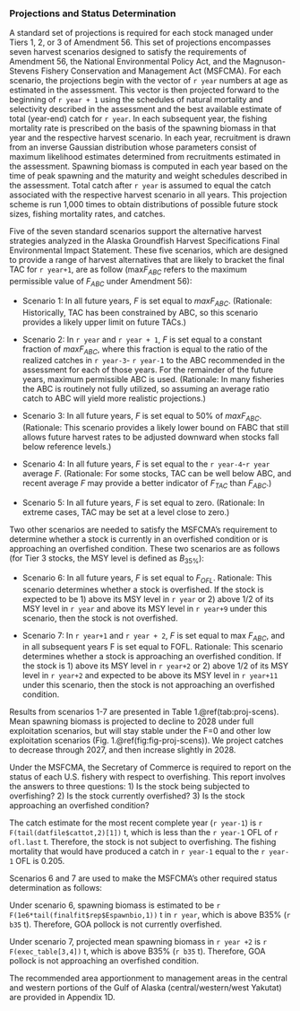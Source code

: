 ### Projections and Status Determination
<!-- !!!! this stuff came from the template, but Martin's SAFE -->
<!-- didn't have it.. should probably add later

<!-- Under the MSFCMA, the Secretary of Commerce is required to report -->
<!-- on the status of each U.S. fishery with respect to overfishing. -->
<!-- This report involves the answers to three questions: -->

<!-- 1. Is the stock being subjected to overfishing? -->
<!-- 2. Is the stock currently overfished? -->
<!-- 3. Is the stock approaching an overfished condition? -->

<!-- *Is the stock being subjected to overfishing?* The official catch -->
<!-- estimate for the most recent complete year (`r year-1`) is -->
<!-- *correct this later* r catch %\>% filter(Year==year-1) %\>% -->
<!-- pull(Catch) %\>% format(., big.mark = ",")`t.  This is less than -->
<!-- the`r year-1` OFL of 5,402 t.  Therefore, the stock is not being -->
<!-- subjected to overfishing. -->

<!-- Harvest Scenarios #6 and #7 are intended to permit determination -->
<!-- of the status of a stock with respect to its minimum stock size -->
<!-- threshold (MSST).  Any stock that is below its MSST is defined to -->
<!-- be overfished.  Any stock that is expected to fall below its MSST -->
<!-- in the next two years is defined to be approaching an overfished -->
<!-- condition.  Harvest Scenarios #6 and #7 are used in these -->
<!-- determinations as follows: -->

<!-- *Is the stock currently overfished?* This depends on the stock's estimated spawning biomass in `r year`: -->
<!-- -  If spawning biomass for `r year` is estimated to be below ½ -->
<!--    $B_{35\%}$, the stock is below its MSST. -->
<!-- -  If spawning biomass for `r year` is estimated to be above -->
<!--    $B_{35\%}$ the stock is above its MSST. -->
<!-- -  If spawning biomass for `r year` is estimated to be above ½ -->
<!-- $B_{35\%}$ but below $B_{35\%}$, the stock's status relative to -->
<!-- MSST is determined by referring to harvest Scenario #6 (Table -->
<!-- 10.16). If the mean spawning biomass for 2028 is below -->
<!-- $B_{35\%}$, the stock is below its MSST. Otherwise, the stock is -->
<!-- above its MSST.   -->

<!-- *Is the stock approaching an overfished -->
<!-- condition?* This is determined by referring to harvest Scenario -->
<!-- #7: -->
<!-- -  If the mean spawning biomass for `r year+2` is below 1/2 -->
<!--    $B_{35\%}$, the stock is approaching an overfished condition. -->
<!-- -  If the mean spawning biomass for `r year+2` is above -->
<!--    $B_{35\%}$, the stock is not approaching an overfished -->
<!--    condition. -->
<!-- -  If the mean spawning biomass for `r year+2` is above 1/2 -->
<!--    $B_{35\%}$ but below $B_{35\%}$, the determination depends on -->
<!--    the mean spawning biomass for `r year+12` If the mean spawning -->
<!--    biomass for `r year+12` is below $B_{35\%}$, the stock is -->
<!--    approaching an overfished condition. Otherwise, the stock is -->
<!--    not approaching an overfished condition. Based on the above -->
<!--    criteria and Table 10.16, the stock is not overfished and is -->
<!--    not approaching an overfished condition. -->

<!-- The fishing mortality that would have produced a catch for last year equal to last year's OFL is `r best_f`. -->

A standard set of projections is required for each stock managed
under Tiers 1, 2, or 3 of Amendment 56.  This set of projections
encompasses seven harvest scenarios designed to satisfy the
requirements of Amendment 56, the National Environmental Policy
Act, and the Magnuson-Stevens Fishery Conservation and Management
Act (MSFCMA). For each scenario, the projections begin with the
vector of `r year` numbers at age as estimated in the assessment.
This vector is then projected forward to the beginning of 
`r year + 1` using the schedules of natural mortality and
selectivity described in the assessment and the best available
estimate of total (year-end) catch for `r year`.  In each
subsequent year, the fishing mortality rate is prescribed on the
basis of the spawning biomass in that year and the respective
harvest scenario.  In each year, recruitment is drawn from an
inverse Gaussian distribution whose parameters consist of maximum
likelihood estimates determined from recruitments estimated in
the assessment.  Spawning biomass is computed in each year based
on the time of peak spawning and the maturity and weight
schedules described in the assessment.  Total catch after 
`r year` is assumed to equal the catch associated with the
respective harvest scenario in all years. This projection scheme
is run 1,000 times to obtain distributions of possible future
stock sizes, fishing mortality rates, and catches.

Five of the seven standard scenarios support the alternative
harvest strategies analyzed in the Alaska Groundfish Harvest
Specifications Final Environmental Impact Statement. These five
scenarios, which are designed to provide a range of harvest
alternatives that are likely to bracket the final TAC for 
`r year+1`, are as follow ($\text{max}F_{ABC}$ refers to the maximum
permissible value of $F_{ABC}$ under Amendment 56):

- Scenario 1: In all future years, *F* is set equal to $max
  F_{ABC}$. (Rationale: Historically, TAC has been constrained
  by ABC, so this scenario provides a likely upper limit on
  future TACs.)

- Scenario 2: In `r year` and `r year + 1`, *F* is set equal to a
  constant fraction of $max F_{ABC}$, where this fraction is
  equal to the ratio of the realized catches in `r year-3`-
  `r year-1` to the ABC recommended in the assessment for each of
  those years.  For the remainder of the future years, maximum
  permissible ABC is used.  (Rationale: In many fisheries the ABC
  is routinely not fully utilized, so assuming an average ratio
  catch to ABC will yield more realistic projections.)

- Scenario 3: In all future years, *F* is set equal to 50% of
    $max F_{ABC}$. (Rationale: This scenario provides a likely
    lower bound on FABC that still allows future harvest rates to
    be adjusted downward when stocks fall below reference
    levels.)

- Scenario 4: In all future years, *F* is set equal to the 
  `r year-4`-`r year` average *F*. (Rationale: For some stocks, TAC
  can be well below ABC, and recent average *F* may provide a
  better indicator of $F_{TAC}$ than $F_{ABC}$.)

- Scenario 5: In all future years, *F* is set equal to zero.
  (Rationale: In extreme cases, TAC may be set at a level close
  to zero.)

Two other scenarios are needed to satisfy the MSFCMA's
requirement to determine whether a stock is currently in an
overfished condition or is approaching an overfished condition.
These two scenarios are as follows (for Tier 3 stocks, the MSY
level is defined as $B_{35\%}$):

- Scenario 6: In all future years, *F* is set equal to $F_{OFL}$.
  Rationale: This scenario determines whether a stock is
  overfished. If the stock is expected to be 1) above its MSY
  level in `r year` or 2) above 1/2 of its MSY level in 
  `r year` and above its MSY level in `r year+9` under this scenario, then
  the stock is not overfished.

- Scenario 7: In `r year+1` and `r year + 2`, *F* is set equal to
  max $F_{ABC}$, and in all subsequent years F is set equal to
  FOFL.  Rationale: This scenario determines whether a stock is
  approaching an overfished condition. If the stock is 1) above
  its MSY level in `r year+2` or 2) above 1/2 of its MSY level in
  `r year+2` and expected to be above its MSY level in
  `r year+11` under this scenario, then the stock is not approaching
  an overfished condition.

Results from scenarios 1-7 are presented in Table
1.\@ref(tab:proj-scens). Mean spawning biomass is projected to
decline to 2028 under full exploitation scenarios, but will
stay stable under the F=0 and other low exploitation scenarios
(Fig. 1.\@ref(fig:fig-proj-scens)). We project catches to
decrease through 2027, and then increase slightly in 2028.

Under the MSFCMA, the Secretary of Commerce is required to report
on the status of each U.S. fishery with respect to
overfishing. This report involves the answers to three questions:
1) Is the stock being subjected to overfishing? 2) Is the stock
currently overfished? 3) Is the stock approaching an overfished
condition?

The catch estimate for the most recent complete year (`r year-1`)
is `r F(tail(datfile$cattot,2)[1])` t, which is less than the
`r year-1` OFL of `r ofl.last` t. Therefore, the stock is not
subject to overfishing. The fishing mortality that would have
produced a catch in `r year-1` equal to the `r year-1` OFL is
0.205.

Scenarios 6 and 7 are used to make the MSFCMA’s other required
status determination as follows:

Under scenario 6, spawning biomass is estimated to be 
`r F(1e6*tail(finalfit$rep$Espawnbio,1))` t
in `r year`, which is above
B35% (`r b35` t). Therefore, GOA pollock is not currently
overfished.

Under scenario 7, projected mean spawning biomass in `r year +2`
is `r F(exec_table[3,4])` t, which is above B35% (`r b35`
t). Therefore, GOA pollock is not approaching an overfished
condition.

The recommended area apportionment to management areas in the
central and western portions of the Gulf of Alaska
(central/western/west Yakutat) are provided in Appendix 1D.
